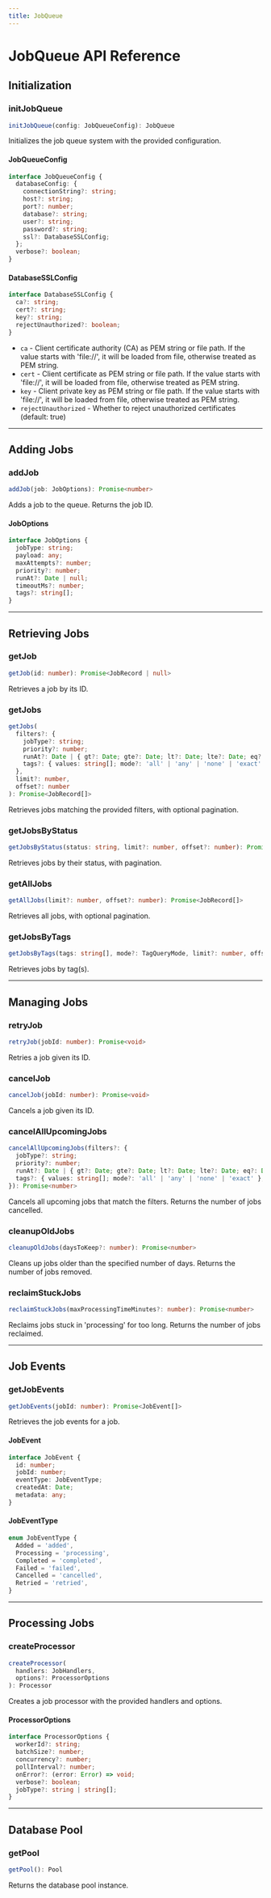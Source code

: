 ```yaml
---
title: JobQueue
---
```


# JobQueue API Reference

## Initialization

### initJobQueue

```ts
initJobQueue(config: JobQueueConfig): JobQueue
```

Initializes the job queue system with the provided configuration.

#### JobQueueConfig

```ts
interface JobQueueConfig {
  databaseConfig: {
    connectionString?: string;
    host?: string;
    port?: number;
    database?: string;
    user?: string;
    password?: string;
    ssl?: DatabaseSSLConfig;
  };
  verbose?: boolean;
}
```

#### DatabaseSSLConfig

```ts
interface DatabaseSSLConfig {
  ca?: string;
  cert?: string;
  key?: string;
  rejectUnauthorized?: boolean;
}
```

- `ca` - Client certificate authority (CA) as PEM string or file path. If the value starts with 'file://', it will be loaded from file, otherwise treated as PEM string.
- `cert` - Client certificate as PEM string or file path. If the value starts with 'file://', it will be loaded from file, otherwise treated as PEM string.
- `key` - Client private key as PEM string or file path. If the value starts with 'file://', it will be loaded from file, otherwise treated as PEM string.
- `rejectUnauthorized` - Whether to reject unauthorized certificates (default: true)

---

## Adding Jobs

### addJob

```ts
addJob(job: JobOptions): Promise<number>
```

Adds a job to the queue. Returns the job ID.

#### JobOptions

```ts
interface JobOptions {
  jobType: string;
  payload: any;
  maxAttempts?: number;
  priority?: number;
  runAt?: Date | null;
  timeoutMs?: number;
  tags?: string[];
}
```

---

## Retrieving Jobs

### getJob

```ts
getJob(id: number): Promise<JobRecord | null>
```

Retrieves a job by its ID.

### getJobs

```ts
getJobs(
  filters?: {
    jobType?: string;
    priority?: number;
    runAt?: Date | { gt?: Date; gte?: Date; lt?: Date; lte?: Date; eq?: Date };
    tags?: { values: string[]; mode?: 'all' | 'any' | 'none' | 'exact' };
  },
  limit?: number,
  offset?: number
): Promise<JobRecord[]>
```

Retrieves jobs matching the provided filters, with optional pagination.

### getJobsByStatus

```ts
getJobsByStatus(status: string, limit?: number, offset?: number): Promise<JobRecord[]>
```

Retrieves jobs by their status, with pagination.

### getAllJobs

```ts
getAllJobs(limit?: number, offset?: number): Promise<JobRecord[]>
```

Retrieves all jobs, with optional pagination.

### getJobsByTags

```ts
getJobsByTags(tags: string[], mode?: TagQueryMode, limit?: number, offset?: number): Promise<JobRecord[]>
```

Retrieves jobs by tag(s).

---

## Managing Jobs

### retryJob

```ts
retryJob(jobId: number): Promise<void>
```

Retries a job given its ID.

### cancelJob

```ts
cancelJob(jobId: number): Promise<void>
```

Cancels a job given its ID.

### cancelAllUpcomingJobs

```ts
cancelAllUpcomingJobs(filters?: {
  jobType?: string;
  priority?: number;
  runAt?: Date | { gt?: Date; gte?: Date; lt?: Date; lte?: Date; eq?: Date };
  tags?: { values: string[]; mode?: 'all' | 'any' | 'none' | 'exact' };
}): Promise<number>
```

Cancels all upcoming jobs that match the filters. Returns the number of jobs cancelled.

### cleanupOldJobs

```ts
cleanupOldJobs(daysToKeep?: number): Promise<number>
```

Cleans up jobs older than the specified number of days. Returns the number of jobs removed.

### reclaimStuckJobs

```ts
reclaimStuckJobs(maxProcessingTimeMinutes?: number): Promise<number>
```

Reclaims jobs stuck in 'processing' for too long. Returns the number of jobs reclaimed.

---

## Job Events

### getJobEvents

```ts
getJobEvents(jobId: number): Promise<JobEvent[]>
```

Retrieves the job events for a job.

#### JobEvent

```ts
interface JobEvent {
  id: number;
  jobId: number;
  eventType: JobEventType;
  createdAt: Date;
  metadata: any;
}
```

#### JobEventType

```ts
enum JobEventType {
  Added = 'added',
  Processing = 'processing',
  Completed = 'completed',
  Failed = 'failed',
  Cancelled = 'cancelled',
  Retried = 'retried',
}
```

---

## Processing Jobs

### createProcessor

```ts
createProcessor(
  handlers: JobHandlers,
  options?: ProcessorOptions
): Processor
```

Creates a job processor with the provided handlers and options.

#### ProcessorOptions

```ts
interface ProcessorOptions {
  workerId?: string;
  batchSize?: number;
  concurrency?: number;
  pollInterval?: number;
  onError?: (error: Error) => void;
  verbose?: boolean;
  jobType?: string | string[];
}
```

---

## Database Pool

### getPool

```ts
getPool(): Pool
```

Returns the database pool instance.
